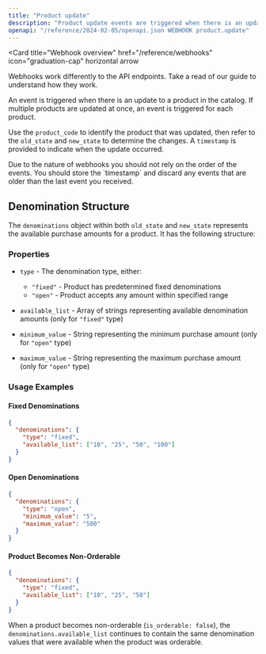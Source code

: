 ```yaml
---
title: "Product update"
description: "Product update events are triggered when there is an update to the catalog."
openapi: "/reference/2024-02-05/openapi.json WEBHOOK product.update"
---
```


<Card
  title="Webhook overview"
  href="/reference/webhooks"
  icon="graduation-cap"
  horizontal
  arrow
>
  Webhooks work differently to the API endpoints. Take a read of our guide to
  understand how they work.
</Card>

An event is triggered when there is an update to a product in the catalog. If multiple products are updated at once, an event is triggered for each product.

Use the `product_code` to identify the product that was updated, then refer to the `old_state` and `new_state` to determine the changes. A `timestamp` is provided to indicate when the update occurred.

<Info>
  Due to the nature of webhooks you should not rely on the order of the events.
  You should store the `timestamp` and discard any events that are older than
  the last event you received.
</Info>

## Denomination Structure

The `denominations` object within both `old_state` and `new_state` represents the available purchase amounts for a product. It has the following structure:

### Properties

- `type` - The denomination type, either:
  - `"fixed"` - Product has predetermined fixed denominations
  - `"open"` - Product accepts any amount within specified range

- `available_list` - Array of strings representing available denomination amounts (only for `"fixed"` type)

- `minimum_value` - String representing the minimum purchase amount (only for `"open"` type)

- `maximum_value` - String representing the maximum purchase amount (only for `"open"` type)

### Usage Examples

#### Fixed Denominations
```json
{
  "denominations": {
    "type": "fixed",
    "available_list": ["10", "25", "50", "100"]
  }
}
```

#### Open Denominations
```json
{
  "denominations": {
    "type": "open",
    "minimum_value": "5",
    "maximum_value": "500"
  }
}
```

#### Product Becomes Non-Orderable
```json
{
  "denominations": {
    "type": "fixed",
    "available_list": ["10", "25", "50"]
  }
}
```

When a product becomes non-orderable (`is_orderable: false`), the `denominations.available_list` continues to contain the same denomination values that were available when the product was orderable.
